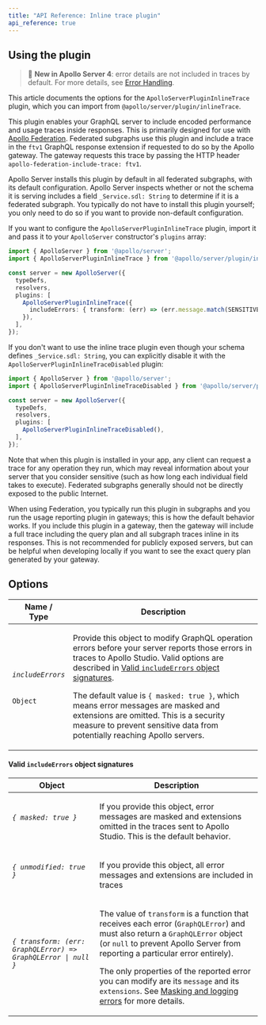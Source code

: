 ```yaml
---
title: "API Reference: Inline trace plugin"
api_reference: true
---
```


## Using the plugin

> 📣 **New in Apollo Server 4**: error details are not included in traces by default. For more details, see [Error Handling](../../data/errors/#masking-and-logging-errors).

This article documents the options for the `ApolloServerPluginInlineTrace` plugin, which you can import from `@apollo/server/plugin/inlineTrace`.

This plugin enables your GraphQL server to include encoded performance and usage traces inside responses. This is primarily designed for use with [Apollo Federation](/federation/metrics/). Federated subgraphs use this plugin and include a trace in the `ftv1` GraphQL response extension if requested to do so by the Apollo gateway. The gateway requests this trace by passing the HTTP header `apollo-federation-include-trace: ftv1`.

Apollo Server installs this plugin by default in all federated subgraphs, with its default configuration. Apollo Server inspects whether or not the schema it is serving includes a field `_Service.sdl: String` to determine if it is a federated subgraph. You typically do not have to install this plugin yourself; you only need to do so if you want to provide non-default configuration.

If you want to configure the `ApolloServerPluginInlineTrace` plugin, import it and pass it to your `ApolloServer` constructor's `plugins` array:

<MultiCodeBlock>

```ts
import { ApolloServer } from '@apollo/server';
import { ApolloServerPluginInlineTrace } from '@apollo/server/plugin/inlineTrace';

const server = new ApolloServer({
  typeDefs,
  resolvers,
  plugins: [
    ApolloServerPluginInlineTrace({
      includeErrors: { transform: (err) => (err.message.match(SENSITIVE_REGEX) ? null : err ) },
    }),
  ],
});
```

</MultiCodeBlock>

If you don't want to use the inline trace plugin even though your schema defines `_Service.sdl: String`, you can explicitly disable it with the `ApolloServerPluginInlineTraceDisabled` plugin:

<MultiCodeBlock>

```ts
import { ApolloServer } from '@apollo/server';
import { ApolloServerPluginInlineTraceDisabled } from '@apollo/server/plugin/disabled';

const server = new ApolloServer({
  typeDefs,
  resolvers,
  plugins: [
    ApolloServerPluginInlineTraceDisabled(),
  ],
});
```

</MultiCodeBlock>

Note that when this plugin is installed in your app, any client can request a trace for any operation they run, which may reveal information about your server that you consider sensitive (such as how long each individual field takes to execute). Federated subgraphs generally should not be directly exposed to the public Internet.

When using Federation, you typically run this plugin in subgraphs and you run the usage reporting plugin in gateways; this is how the default behavior works. If you include this plugin in a gateway, then the gateway will include a full trace including the query plan and all subgraph traces inline in its responses. This is not recommended for publicly exposed servers, but can be helpful when developing locally if you want to see the exact query plan generated by your gateway.

## Options

<table class="field-table">
  <thead>
    <tr>
      <th>Name /<br/>Type</th>
      <th>Description</th>
    </tr>
  </thead>

<tbody>

<tr>
<td>

###### `includeErrors`

`Object`
</td>
<td>

Provide this object to modify GraphQL operation errors before your server reports those errors in traces to Apollo Studio. Valid options are described in [Valid `includeErrors` object signatures](#valid-includeerrors-object-signatures).

The default value is `{ masked: true }`, which means error messages are masked and extensions are omitted. This is a security measure to prevent sensitive data from potentially reaching Apollo servers.
</td>
</tr>

</tbody>
</table>


#### Valid `includeErrors` object signatures

<table class="field-table">
  <thead>
    <tr>
      <th>Object</th>
      <th>Description</th>
    </tr>
  </thead>

<tbody>

<tr>
<td>

###### `{ masked: true }`

</td>
<td>

If you provide this object, error messages are masked and extensions omitted in the traces sent to Apollo Studio.  This is the default behavior.

</td>
</tr>

<tr>
<td>

###### `{ unmodified: true }`

</td>
<td>

If you provide this object, all error messages and extensions are included in traces

</td>
</tr>

<tr>
<td>

###### `{ transform: (err: GraphQLError) => GraphQLError | null }`

</td>
<td>

The value of `transform` is a function that receives each error (`GraphQLError`) and must also return a `GraphQLError` object (or `null` to prevent Apollo Server from reporting a particular error entirely).

The only properties of the reported error you can modify are its `message` and its `extensions`. See [Masking and logging errors](../../data/errors/#masking-and-logging-errors) for more details.
</td>
</tr>


</tbody>
</table>

